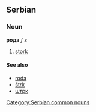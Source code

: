 ==Serbian==
===Noun===
'''рода''' ''f s''
#[[stork]]
====See also====
*[[roda]]
*[[štrk]]
*[[штрк]]
[[Category:Serbian common nouns]]